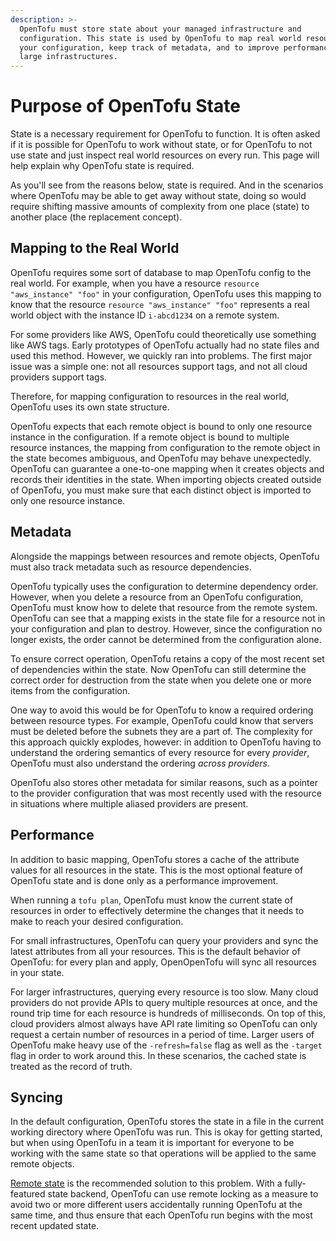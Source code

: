 ```yaml
---
description: >-
  OpenTofu must store state about your managed infrastructure and
  configuration. This state is used by OpenTofu to map real world resources to
  your configuration, keep track of metadata, and to improve performance for
  large infrastructures.
---
```


# Purpose of OpenTofu State

State is a necessary requirement for OpenTofu to function. It is often
asked if it is possible for OpenTofu to work without state, or for OpenTofu
to not use state and just inspect real world resources on every run. This page
will help explain why OpenTofu state is required.

As you'll see from the reasons below, state is required. And in the scenarios
where OpenTofu may be able to get away without state, doing so would require
shifting massive amounts of complexity from one place (state) to another place
(the replacement concept).

## Mapping to the Real World

OpenTofu requires some sort of database to map OpenTofu config to the real
world. For example, when you have a resource `resource "aws_instance" "foo"` in your
configuration, OpenTofu uses this mapping to know that the resource `resource "aws_instance" "foo"`
represents a real world object with the instance ID `i-abcd1234` on a remote system.

For some providers like AWS, OpenTofu could theoretically use something like
AWS tags. Early prototypes of OpenTofu actually had no state files and used
this method. However, we quickly ran into problems. The first major issue was
a simple one: not all resources support tags, and not all cloud providers
support tags.

Therefore, for mapping configuration to resources in the real world,
OpenTofu uses its own state structure.

OpenTofu expects that each remote object is bound to only one resource instance in the configuration.
If a remote object is bound to multiple resource instances, the mapping from configuration to the remote
object in the state becomes ambiguous, and OpenTofu may behave unexpectedly. OpenTofu can guarantee
a one-to-one mapping when it creates objects and records their identities in the state. 
When importing objects created outside of OpenTofu, you must make sure that each distinct object
is imported to only one resource instance.

## Metadata

Alongside the mappings between resources and remote objects, OpenTofu must
also track metadata such as resource dependencies.

OpenTofu typically uses the configuration to determine dependency order.
However, when you delete a resource from an OpenTofu configuration, OpenTofu
must know how to delete that resource from the remote system. OpenTofu can see that a mapping exists
in the state file for a resource not in your configuration and plan to destroy. However, since
the configuration no longer exists, the order cannot be determined from the
configuration alone.

To ensure correct operation, OpenTofu retains a copy of the most recent set
of dependencies within the state. Now OpenTofu can still determine the correct
order for destruction from the state when you delete one or more items from
the configuration.

One way to avoid this would be for OpenTofu to know a required ordering
between resource types. For example, OpenTofu could know that servers must be
deleted before the subnets they are a part of. The complexity for this approach
quickly explodes, however: in addition to OpenTofu having to understand the
ordering semantics of every resource for every _provider_, OpenTofu must also
understand the ordering _across providers_.

OpenTofu also stores other metadata for similar reasons, such as a pointer
to the provider configuration that was most recently used with the resource
in situations where multiple aliased providers are present.

## Performance

In addition to basic mapping, OpenTofu stores a cache of the attribute
values for all resources in the state. This is the most optional feature of
OpenTofu state and is done only as a performance improvement.

When running a `tofu plan`, OpenTofu must know the current state of
resources in order to effectively determine the changes that it needs to make
to reach your desired configuration.

For small infrastructures, OpenTofu can query your providers and sync the
latest attributes from all your resources. This is the default behavior
of OpenTofu: for every plan and apply, OpenOpenTofu will sync all resources in
your state.

For larger infrastructures, querying every resource is too slow. Many cloud
providers do not provide APIs to query multiple resources at once, and the
round trip time for each resource is hundreds of milliseconds. On top of this,
cloud providers almost always have API rate limiting so OpenTofu can only
request a certain number of resources in a period of time. Larger users
of OpenTofu make heavy use of the `-refresh=false` flag as well as the
`-target` flag in order to work around this. In these scenarios, the cached
state is treated as the record of truth.

## Syncing

In the default configuration, OpenTofu stores the state in a file in the
current working directory where OpenTofu was run. This is okay for getting
started, but when using OpenTofu in a team it is important for everyone
to be working with the same state so that operations will be applied to the
same remote objects.

[Remote state](/docs/language/state/remote) is the recommended solution
to this problem. With a fully-featured state backend, OpenTofu can use
remote locking as a measure to avoid two or more different users accidentally
running OpenTofu at the same time, and thus ensure that each OpenTofu run
begins with the most recent updated state.
